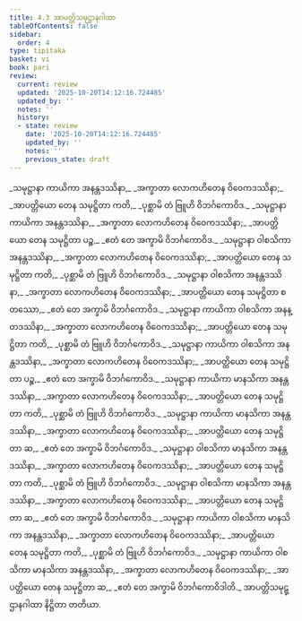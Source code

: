 ```yaml
---
title: 4.3 အာပတ္တိသမုဋ္ဌာနဂါထာ
tableOfContents: false
sidebar:
  order: 4
type: tipitaka
basket: vi
book: pari
review:
  current: review
  updated: '2025-10-20T14:12:16.724485'
  updated_by: ''
  notes: ''
  history:
  - state: review
    date: '2025-10-20T14:12:16.724485'
    updated_by: ''
    notes: ''
    previous_state: draft
---
```



<DynamicBreadcrumb />


<ReviewStatus review={frontmatter.review} showDetails={true} />

<HypothesisAnnotation frontmatter={frontmatter} />

<Division number="283" book="pari" e="ch" v="5" p="175">

<Paragraph number="1202" type="verses" book="pari">
_သမုဋ္ဌာနာ ကာယိကာ အနန္တဒဿိနာ,_  
_အက္ခာတာ လောကဟိတေန ဝိဝေကဒဿိနာ;_  
_အာပတ္တိယော တေန သမုဋ္ဌိတာ ကတိ,_  
_ပုစ္ဆာမိ တံ ဗြူဟိ ဝိဘင်္ဂကောဝိဒ._  

</Paragraph>

<Paragraph number="1203" type="verses" book="pari">
_သမုဋ္ဌာနာ ကာယိကာ အနန္တဒဿိနာ,_  
_အက္ခာတာ လောကဟိတေန ဝိဝေကဒဿိနာ;_  
_အာပတ္တိယော တေန သမုဋ္ဌိတာ ပဉ္စ,_  
_ဧတံ တေ အက္ခာမိ ဝိဘင်္ဂကောဝိဒ._  

</Paragraph>

<Paragraph number="1204" type="verses" book="pari">
_သမုဋ္ဌာနာ ဝါစသိကာ အနန္တဒဿိနာ,_  
_အက္ခာတာ လောကဟိတေန ဝိဝေကဒဿိနာ;_  
_အာပတ္တိယော တေန သမုဋ္ဌိတာ ကတိ,_  
_ပုစ္ဆာမိ တံ ဗြူဟိ ဝိဘင်္ဂကောဝိဒ._  

</Paragraph>

<Paragraph number="1205" type="verses" book="pari">
_သမုဋ္ဌာနာ ဝါစသိကာ အနန္တဒဿိနာ,_  
_အက္ခာတာ လောကဟိတေန ဝိဝေကဒဿိနာ;_  
_အာပတ္တိယော တေန သမုဋ္ဌိတာ စတဿော,_  
_ဧတံ တေ အက္ခာမိ ဝိဘင်္ဂကောဝိဒ._  

</Paragraph>

<Paragraph number="1206" type="verses" book="pari">
_သမုဋ္ဌာနာ ကာယိကာ ဝါစသိကာ အနန္တဒဿိနာ,_  
_အက္ခာတာ လောကဟိတေန ဝိဝေကဒဿိနာ;_  
_အာပတ္တိယော တေန သမုဋ္ဌိတာ ကတိ,_  
_ပုစ္ဆာမိ တံ ဗြူဟိ ဝိဘင်္ဂကောဝိဒ._  

</Paragraph>

<Paragraph number="1207" type="verses" book="pari">
_သမုဋ္ဌာနာ ကာယိကာ ဝါစသိကာ အနန္တဒဿိနာ,_  
_အက္ခာတာ လောကဟိတေန ဝိဝေကဒဿိနာ;_  
_အာပတ္တိယော တေန သမုဋ္ဌိတာ ပဉ္စ,_  
_ဧတံ တေ အက္ခာမိ ဝိဘင်္ဂကောဝိဒ._  

</Paragraph>

<Paragraph number="1208" type="verses" book="pari">
_သမုဋ္ဌာနာ ကာယိကာ မာနသိကာ အနန္တဒဿိနာ,_  
_အက္ခာတာ လောကဟိတေန ဝိဝေကဒဿိနာ;_  
_အာပတ္တိယော တေန သမုဋ္ဌိတာ ကတိ,_  
_ပုစ္ဆာမိ တံ ဗြူဟိ ဝိဘင်္ဂကောဝိဒ._  

</Paragraph>

<Paragraph number="1209" type="verses" book="pari">
_သမုဋ္ဌာနာ ကာယိကာ မာနသိကာ အနန္တဒဿိနာ,_  
_အက္ခာတာ လောကဟိတေန ဝိဝေကဒဿိနာ;_  
_အာပတ္တိယော တေန သမုဋ္ဌိတာ ဆ,_  
_ဧတံ တေ အက္ခာမိ ဝိဘင်္ဂကောဝိဒ._  

</Paragraph>

<Paragraph number="1210" type="verses" book="pari">
_သမုဋ္ဌာနာ ဝါစသိကာ မာနသိကာ အနန္တဒဿိနာ,_  
_အက္ခာတာ လောကဟိတေန ဝိဝေကဒဿိနာ;_  
_အာပတ္တိယော တေန သမုဋ္ဌိတာ ကတိ,_  
_ပုစ္ဆာမိ တံ ဗြူဟိ ဝိဘင်္ဂကောဝိဒ._  

</Paragraph>

<Paragraph number="1211" type="verses" book="pari">
_သမုဋ္ဌာနာ ဝါစသိကာ မာနသိကာ အနန္တဒဿိနာ,_  
_အက္ခာတာ လောကဟိတေန ဝိဝေကဒဿိနာ;_  
_အာပတ္တိယော တေန သမုဋ္ဌိတာ ဆ,_  
_ဧတံ တေ အက္ခာမိ ဝိဘင်္ဂကောဝိဒ._  

</Paragraph>

<Paragraph number="1212" type="verses" book="pari">
_သမုဋ္ဌာနာ ကာယိကာ ဝါစသိကာ မာနသိကာ အနန္တဒဿိနာ,_  
_အက္ခာတာ လောကဟိတေန ဝိဝေကဒဿိနာ;_  
_အာပတ္တိယော တေန သမုဋ္ဌိတာ ကတိ,_  
_ပုစ္ဆာမိ တံ ဗြူဟိ ဝိဘင်္ဂကောဝိဒ._  

</Paragraph>

<Paragraph number="1213" type="verses" book="pari">
_သမုဋ္ဌာနာ ကာယိကာ ဝါစသိကာ မာနသိကာ အနန္တဒဿိနာ,_  
_အက္ခာတာ လောကဟိတေန ဝိဝေကဒဿိနာ;_  
_အာပတ္တိယော တေန သမုဋ္ဌိတာ ဆ,_  
_ဧတံ တေ အက္ခာမိ ဝိဘင်္ဂကောဝိဒါတိ._  


</Paragraph>
</Division>

<Paragraph number="1214" type="center" book="pari">
အာပတ္တိသမုဋ္ဌာနဂါထာ နိဋ္ဌိတာ တတိယာ.
</Paragraph>